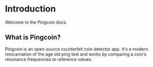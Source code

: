 # Introduction
 
Welcome to the Pingcoin docs.

## What is Pingcoin?

Pingcoin is an open-source counterfeit coin detector app. It's a modern reincarnation of the age old ping test and works by comparing a coin's resonance frequencies to reference values.